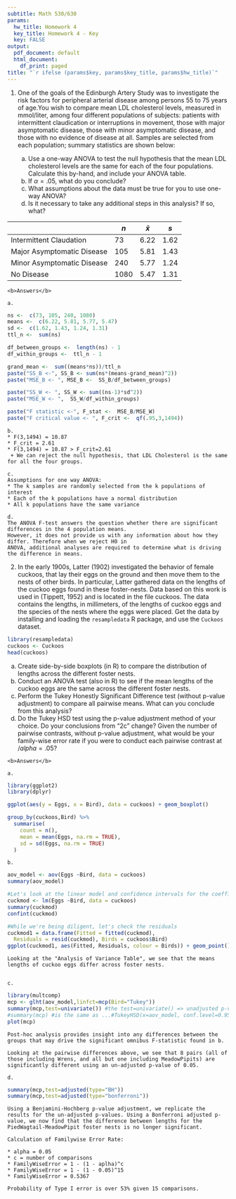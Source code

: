 ```yaml
---
subtitle: Math 530/630
params:
  hw_title: Homework 4
  key_title: Homework 4 - Key
  key: FALSE
output:
  pdf_document: default
  html_document:
    df_print: paged
title: "`r ifelse (params$key, params$key_title, params$hw_title)`"
---
```


<!-- To make the HW key -->
<!-- rmarkdown::render("hw/HW4/HW4.Rmd", output_file = "HW4-key.pdf",  params = list(key=TRUE), output_format = "pdf_document") -->
<!-- rmarkdown::render("hw/HW4/HW4.Rmd", output_file = "HW4-key.html", params = list(key=TRUE), output_format = "html_document") -->


1. One of the goals of the Edinburgh Artery Study was to investigate the risk factors for peripheral arterial disease among persons 55 to 75 years of age.You wish to compare mean LDL cholesterol levels, measured in mmol/liter, among four different populations of subjects: patients with intermittent claudication or interruptions in movement, those with major asymptomatic disease, those with minor asymptomatic disease, and those with no evidence of disease at all. Samples are selected from each population; summary statistics are shown below:

    a. Use a one-way ANOVA to test the null hypothesis that the mean LDL cholesterol levels are the same for each of the four populations.  Calculate this by-hand, and include your ANOVA table.  
    b. If $\alpha=.05$, what do you conclude?
    c. What assumptions about the data must be true for you to use one-way ANOVA?
    d. Is it necessary to take any additional steps in this analysis?  If so, what?
  
|                             |    $n$   |    $\bar{x}$  |  $s$ |
|-----------------------------|----------|---------------|------|
| Intermittent Claudation     | 73       |  6.22         | 1.62 |
| Major Asymptomatic Disease  | 105      |  5.81         | 1.43 |
| Minor Asymptomatic Disease  | 240      |  5.77         | 1.24 |
| No Disease                  | 1080     |  5.47         | 1.31 |

```asis
<b>Answers</b>

a. 
```


```r
ns <-  c(73, 105, 240, 1080)
means <-  c(6.22, 5.81, 5.77, 5.47)
sd <-  c(1.62, 1.43, 1.24, 1.31)
ttl_n <-  sum(ns)

df_between_groups <-  length(ns) - 1 
df_within_groups <-  ttl_n - 1

grand_mean <-  sum((means*ns))/ttl_n
paste("SS_B <-", SS_B <- sum(ns*(means-grand_mean)^2))
paste("MSE_B <- ", MSE_B <-  SS_B/df_between_groups)

paste("SS_W <- ", SS_W <- sum((ns-1)*sd^2))
paste("MSE_W <- ",  SS_W/df_within_groups)

paste("F statistic <-", F_stat <-  MSE_B/MSE_W)
paste("F critical value <- ", F_crit <-  qf(.95,3,1494))

```

```asis
b.
* F(3,1494) = 10.87
* F_crit = 2.61
* F(3,1494) = 10.87 > F_crit=2.61
 + We can reject the null hypothesis, that LDL Cholesterol is the same for all the four groups.

c. 
Assumptions for one way ANOVA:
* The k samples are randomly selected from the k populations of interest
* Each of the k populations have a normal distribution 
* All k populations have the same variance 

d.
The ANOVA F-test answers the question whether there are significant differences in the 4 population means.
However, it does not provide us with any information about how they differ. Therefore when we reject H0 in
ANOVA, additional analyses are required to determine what is driving the difference in means.

```

2. In the early 1900s, Latter (1902) investigated the behavior of female cuckoos, that lay their eggs on the ground and then move them to the nests of other birds. In particular, Latter gathered data on the lengths of the cuckoo eggs found in these foster-nests. Data based on this work is used in (Tippett, 1952) and is located in the file cuckoos. The data contains the lengths, in millimeters, of the lengths of cuckoo eggs and the species of the nests where the eggs were placed. Get the data by installing and loading the `resampledata` R package, and use the `Cuckoos` dataset.

```r
library(resampledata)
cuckoos <- Cuckoos
head(cuckoos)
```

  a. Create side-by-side boxplots (in R) to compare the distribution of lengths across the different foster nests.
  b. Conduct an ANOVA test (also in R) to see if the mean lengths of the cuckoo eggs are the same across the different foster nests.
  c. Perform the Tukey Honestly Significant Difference test (without p-value adjustment) to compare all pairwise means. What can you conclude from this analysis?
  d. Do the Tukey HSD test using the p-value adjustment method of your choice. Do your conclusions from "2c" change? Given the number of pairwise contrasts, without p-value adjustment, what would be your family-wise error rate if you were to conduct each pairwise contrast at $/alpha = .05$?
  
```asis
<b>Answers</b>

a. 
```  

```r
library(ggplot2)
library(dplyr)

ggplot(aes(y = Eggs, x = Bird), data = cuckoos) + geom_boxplot()

group_by(cuckoos,Bird) %>%
  summarise(
    count = n(),
    mean = mean(Eggs, na.rm = TRUE),
    sd = sd(Eggs, na.rm = TRUE)
  )
```
```asis

b. 
```  

```r
aov_model <- aov(Eggs ~Bird, data = cuckoos)
summary(aov_model)

#Let's look at the linear model and confidence intervals for the coefficients.
cuckmod <- lm(Eggs ~Bird, data = cuckoos)
summary(cuckmod)
confint(cuckmod)

#While we're being diligent, let's check the residuals
cuckmod1 = data.frame(Fitted = fitted(cuckmod),
  Residuals = resid(cuckmod), Birds = cuckoos$Bird)
ggplot(cuckmod1, aes(Fitted, Residuals, colour = Birds)) + geom_point()
```

```asis
Looking at the "Analysis of Variance Table", we see that the means lengths of cuckoo eggs differ across foster nests.


c.

```

```r
library(multcomp)
mcp <- glht(aov_model,linfct=mcp(Bird="Tukey"))
summary(mcp,test=univariate()) #the test=univariate() => unadjusted p-value
#summary(mcp) #is the same as ...#TukeyHSD(x=aov_model, conf.level=0.95) #and includes adjusted p-values
plot(mcp)
```

```asis

Post-hoc analysis provides insight into any differences between the groups that may drive the significant omnibus F-statistic found in b. 

Looking at the pairwise differences above, we see that 8 pairs (all of those including Wrens, and all but one including MeadowPipits) are significantly different using an un-adjusted p-value of 0.05. 
```

```asis
d.
```

```r
summary(mcp,test=adjusted(type="BH"))
summary(mcp,test=adjusted(type="bonferroni"))
```
```asis

Using a Benjamini-Hochberg p-value adjustment, we replicate the results for the un-adjusted p-values. Using a Bonferroni adjusted p-value, we now find that the difference between lengths for the PiedWagtail-MeadowPipit foster nests is no longer significant.
```

```asis
Calculation of Familywise Error Rate:

* alpha = 0.05
* c = number of comparisons
* FamilyWiseError = 1 - (1 - aplha)^c 
* FamilyWiseError = 1 - (1 - 0.05)^15
* FamilyWiseError = 0.5367

Probability of Type I error is over 53% given 15 comparisons.

```
